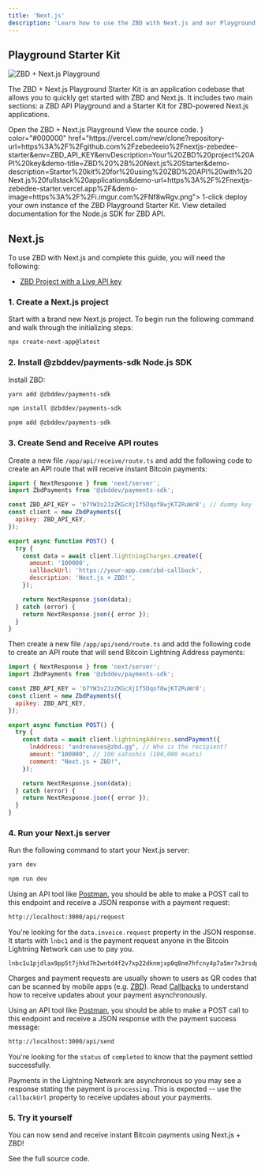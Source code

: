 ```yaml
---
title: 'Next.js'
description: 'Learn how to use the ZBD with Next.js and our Playground Starter Kit.'
---
```


## Playground Starter Kit

<Frame type="glass">
  <img src="/img/playground.png" alt="ZBD + Next.js Playground" />
</Frame>

The ZBD + Next.js Playground Starter Kit is an application codebase that allows you to quickly get started with ZBD and Next.js. It includes two main sections: a ZBD API Playground and a Starter Kit for ZBD-powered Next.js applications.

<CardGroup cols={2}>
  <Card title="Live Demo" icon="globe" color="#000000" href="https://nextjs.zbd.dev/">
    Open the ZBD + Next.js Playground 
  </Card>
  <Card title="GitHub Repository" icon="github" color="#000000" href="https://github.com/zebedeeio/zbd-next-starter-playground">
    View the source code.
  </Card>
  <Card title="Deploy to Vercel" icon={<svg width="30" height="25" viewBox="0 0 76 65" fill="none" xmlns="http://www.w3.org/2000/svg"><path d="M37.5274 0L75.0548 65H0L37.5274 0Z" fill="#000000"/></svg>} color="#000000" href="https://vercel.com/new/clone?repository-url=https%3A%2F%2Fgithub.com%2Fzebedeeio%2Fnextjs-zebedee-starter&env=ZBD_API_KEY&envDescription=Your%20ZBD%20project%20API%20key&demo-title=ZBD%20%2B%20Next.js%20Starter&demo-description=Starter%20kit%20for%20using%20ZBD%20API%20with%20Next.js%20fullstack%20applications&demo-url=https%3A%2F%2Fnextjs-zebedee-starter.vercel.app%2F&demo-image=https%3A%2F%2Fi.imgur.com%2FNf8wRgv.png">
    1-click deploy your own instance of the ZBD Playground Starter Kit.
  </Card>
  <Card title="@zbddev/payments-sdk SDK" icon="node-js" color="#000000" href="https://node.zbd.dev/">
    View detailed documentation for the Node.js SDK for ZBD API.
  </Card>
</CardGroup>


## Next.js

To use ZBD with Next.js and complete this guide, you will need the following:

- [ZBD Project with a Live API key](/docs/dashboard/projects/api)

### 1. Create a Next.js project

Start with a brand new Next.js project. To begin run the following command and walk through the initializing steps:

```bash
npx create-next-app@latest
```

### 2. Install @zbddev/payments-sdk Node.js SDK

Install ZBD:

<CodeGroup>

```bash yarn
yarn add @zbddev/payments-sdk
```

```bash npm
npm install @zbddev/payments-sdk
```

```bash pnpm
pnpm add @zbddev/payments-sdk
```

</CodeGroup>

### 3. Create Send and Receive API routes

Create a new file `/app/api/receive/route.ts` and add the following code to create an API route that will receive instant Bitcoin payments:

```js
import { NextResponse } from 'next/server';
import ZbdPayments from '@zbddev/payments-sdk';

const ZBD_API_KEY = 'b7YW3s2JzZKGcXjIf5Dqof8wjKT2RuWr8'; // dummy key
const client = new ZbdPayments({
  apikey: ZBD_API_KEY,
});

export async function POST() {
  try {
    const data = await client.lightningCharges.create({
      amount: '100000',
      callbackUrl: 'https://your-app.com/zbd-callback',
      description: 'Next.js + ZBD!',
    });

    return NextResponse.json(data);
  } catch (error) {
    return NextResponse.json({ error });
  }
}
```

Then create a new file `/app/api/send/route.ts` and add the following code to create an API route that will send Bitcoin Lightning Address payments:

```js
import { NextResponse } from 'next/server';
import ZbdPayments from '@zbddev/payments-sdk';

const ZBD_API_KEY = 'b7YW3s2JzZKGcXjIf5Dqof8wjKT2RuWr8';
const client = new ZbdPayments({
  apikey: ZBD_API_KEY,
});

export async function POST() {
  try {
    const data = await client.lightningAddress.sendPayment({
      lnAddress: "andreneves@zbd.gg", // Who is the recipient?
      amount: "100000", // 100 satoshis (100,000 msats)
      comment: "Next.js + ZBD!",
    });

    return NextResponse.json(data);
  } catch (error) {
    return NextResponse.json({ error });
  }
}
```

### 4. Run your Next.js server

Run the following command to start your Next.js server:

<CodeGroup>

```bash yarn
yarn dev
```

```bash npm
npm run dev
```

</CodeGroup>

Using an API tool like [Postman](https://postman.com), you should be able to make a POST call to this endpoint and receive a JSON response with a payment request:

```bash
http://localhost:3000/api/request
```

You're looking for the `data.invoice.request` property in the JSON response. It starts with `lnbc1` and is the payment request anyone in the Bitcoin Lightning Network can use to pay you.

```
lnbc1u1pjdlax9pp5t7jhkd7h2wntd4f2v7xp22dknmjxp0q8nm7hfcny4p7a5mr7x3rsdp9f4hkueteypshggrfde6x2unwv46zqumsv4jkgcqzzsxqzjcsp5dsayu6m6632p28rnkeeqsr7d54amrkv6wh46yrv42gdgca8xl8gs9qyyssqgj2zrkax733rzulfkzc5mqsr8fpwrva82stpa7e0frw32722trv37jlq8mvlqfp8y75lr6mz63zd7qnxar8hhsehuy22pvfq6wjxwqqqa60lx3
```

<Info>Charges and payment requests are usually shown to users as QR codes that can be scanned by mobile apps (e.g. [ZBD](https://zbd.one/download)). Read [Callbacks](/api-reference/callbacks) to understand how to receive updates about your payment asynchronously.</Info>

Using an API tool like [Postman](https://postman.com), you should be able to make a POST call to this endpoint and receive a JSON response with the payment success message:

```bash
http://localhost:3000/api/send
```

You're looking for the `status` of `completed` to know that the payment settled successfully. 

<Info>Payments in the Lightning Network are asynchronous so you may see a response stating the payment is `processing`. This is expected -- use the `callbackUrl` property to receive updates about your payments.</Info>

### 5. Try it yourself

You can now send and receive instant Bitcoin payments using Next.js + ZBD!

<CardGroup cols={1}>
  <Card title="Next.js Example" icon="github" color="#000000" href="https://github.com/zebedeeio/zbd-vercel-edge-functions-example">
    See the full source code.
  </Card>
</CardGroup>
